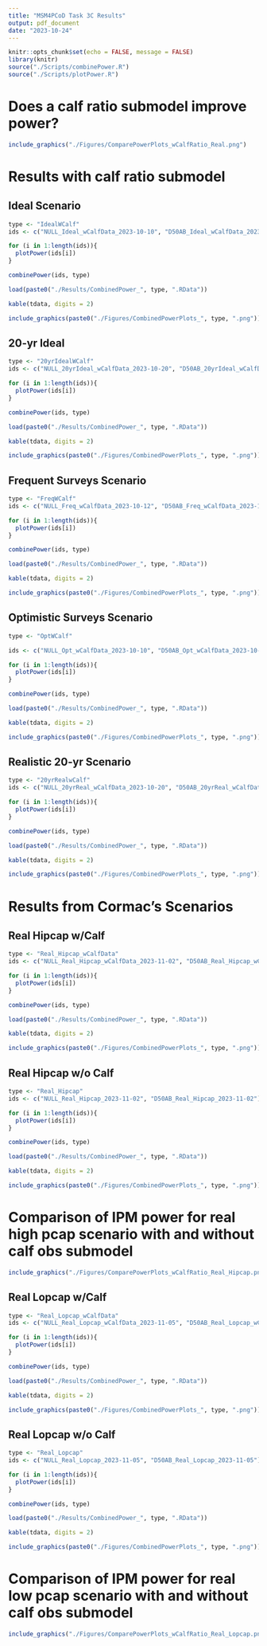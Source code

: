 ```yaml
---
title: "MSM4PCoD Task 3C Results"
output: pdf_document
date: "2023-10-24"
---
```


```r
knitr::opts_chunk$set(echo = FALSE, message = FALSE)
library(knitr)
source("./Scripts/combinePower.R")
source("./Scripts/plotPower.R")
```

# Does a calf ratio submodel improve power?


```r

include_graphics("./Figures/ComparePowerPlots_wCalfRatio_Real.png")


```

\newpage

# Results with calf ratio submodel

## Ideal Scenario

```r

type <- "IdealWCalf"
ids <- c("NULL_Ideal_wCalfData_2023-10-10", "D50AB_Ideal_wCalfData_2023-10-12")

for (i in 1:length(ids)){
  plotPower(ids[i])
}

combinePower(ids, type)

load(paste0("./Results/CombinedPower_", type, ".RData"))

kable(tdata, digits = 2)

```

```r

include_graphics(paste0("./Figures/CombinedPowerPlots_", type, ".png"))
```

\newpage

## 20-yr Ideal

```r

type <- "20yrIdealWCalf"
ids <- c("NULL_20yrIdeal_wCalfData_2023-10-20", "D50AB_20yrIdeal_wCalfData_2023-10-23")

for (i in 1:length(ids)){
  plotPower(ids[i])
}

combinePower(ids, type)

load(paste0("./Results/CombinedPower_", type, ".RData"))

kable(tdata, digits = 2)

```

```r

include_graphics(paste0("./Figures/CombinedPowerPlots_", type, ".png"))
```

\newpage

## Frequent Surveys Scenario

```r

type <- "FreqWCalf"
ids <- c("NULL_Freq_wCalfData_2023-10-12", "D50AB_Freq_wCalfData_2023-10-12")

for (i in 1:length(ids)){
  plotPower(ids[i])
}

combinePower(ids, type)

load(paste0("./Results/CombinedPower_", type, ".RData"))

kable(tdata, digits = 2)

```

```r

include_graphics(paste0("./Figures/CombinedPowerPlots_", type, ".png"))
```

\newpage

## Optimistic Surveys Scenario

```r

type <- "OptWCalf"

ids <- c("NULL_Opt_wCalfData_2023-10-10", "D50AB_Opt_wCalfData_2023-10-12")

for (i in 1:length(ids)){
  plotPower(ids[i])
}

combinePower(ids, type)

load(paste0("./Results/CombinedPower_", type, ".RData"))

kable(tdata, digits = 2)

```

```r

include_graphics(paste0("./Figures/CombinedPowerPlots_", type, ".png"))
```

\newpage

## Realistic 20-yr Scenario

```r

type <- "20yrRealwCalf"
ids <- c("NULL_20yrReal_wCalfData_2023-10-20", "D50AB_20yrReal_wCalfData_2023-10-23")

for (i in 1:length(ids)){
  plotPower(ids[i])
}

combinePower(ids, type)

load(paste0("./Results/CombinedPower_", type, ".RData"))

kable(tdata, digits = 2)

```

```r

include_graphics(paste0("./Figures/CombinedPowerPlots_", type, ".png"))
```

\newpage

# Results from Cormac's Scenarios

## Real Hipcap w/Calf

```r

type <- "Real_Hipcap_wCalfData"
ids <- c("NULL_Real_Hipcap_wCalfData_2023-11-02", "D50AB_Real_Hipcap_wCalfData_2023-11-02")

for (i in 1:length(ids)){
  plotPower(ids[i])
}

combinePower(ids, type)

load(paste0("./Results/CombinedPower_", type, ".RData"))

kable(tdata, digits = 2)

```

```r

include_graphics(paste0("./Figures/CombinedPowerPlots_", type, ".png"))
```

\newpage

## Real Hipcap w/o Calf

```r

type <- "Real_Hipcap"
ids <- c("NULL_Real_Hipcap_2023-11-02", "D50AB_Real_Hipcap_2023-11-02")

for (i in 1:length(ids)){
  plotPower(ids[i])
}

combinePower(ids, type)

load(paste0("./Results/CombinedPower_", type, ".RData"))

kable(tdata, digits = 2)

```

```r

include_graphics(paste0("./Figures/CombinedPowerPlots_", type, ".png"))
```

\newpage

# Comparison of IPM power for real high pcap scenario with and without calf obs submodel

```r

include_graphics("./Figures/ComparePowerPlots_wCalfRatio_Real_Hipcap.png")


```
\newpage

## Real Lopcap w/Calf

```r

type <- "Real_Lopcap_wCalfData"
ids <- c("NULL_Real_Lopcap_wCalfData_2023-11-05", "D50AB_Real_Lopcap_wCalfData_2023-11-05")

for (i in 1:length(ids)){
  plotPower(ids[i])
}

combinePower(ids, type)

load(paste0("./Results/CombinedPower_", type, ".RData"))

kable(tdata, digits = 2)

```

```r

include_graphics(paste0("./Figures/CombinedPowerPlots_", type, ".png"))
```

\newpage

## Real Lopcap w/o Calf

```r

type <- "Real_Lopcap"
ids <- c("NULL_Real_Lopcap_2023-11-05", "D50AB_Real_Lopcap_2023-11-05")

for (i in 1:length(ids)){
  plotPower(ids[i])
}

combinePower(ids, type)

load(paste0("./Results/CombinedPower_", type, ".RData"))

kable(tdata, digits = 2)

```

```r

include_graphics(paste0("./Figures/CombinedPowerPlots_", type, ".png"))
```

\newpage

# Comparison of IPM power for real low pcap scenario with and without calf obs submodel

```r

include_graphics("./Figures/ComparePowerPlots_wCalfRatio_Real_Lopcap.png")


```

